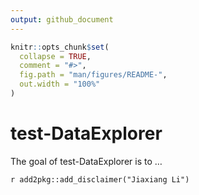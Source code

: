 ```yaml
---
output: github_document
---
```


<!-- README.md is generated from README.Rmd. Please edit that file -->

```r
knitr::opts_chunk$set(
  collapse = TRUE,
  comment = "#>",
  fig.path = "man/figures/README-",
  out.width = "100%"
)
```

# test-DataExplorer

<!-- badges: start -->
<!-- badges: end -->

The goal of test-DataExplorer is to ...


`r add2pkg::add_disclaimer("Jiaxiang Li")`
